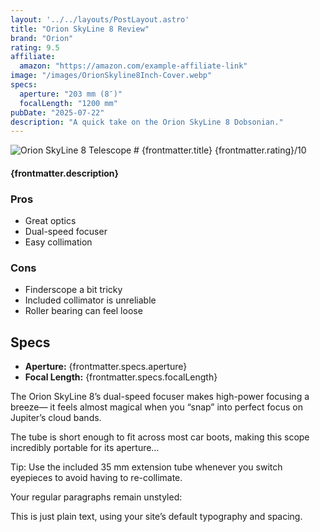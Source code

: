 ```yaml
---
layout: '../../layouts/PostLayout.astro'
title: "Orion SkyLine 8 Review"
brand: "Orion"
rating: 9.5
affiliate:
  amazon: "https://amazon.com/example-affiliate-link"
image: "/images/OrionSkyline8Inch-Cover.webp"
specs:
  aperture: "203 mm (8″)"
  focalLength: "1200 mm"
pubDate: "2025-07-22"
description: "A quick take on the Orion SkyLine 8 Dobsonian."
---
```


<img src="/images/OrionSkyline8Inch-Cover.webp" alt="Orion SkyLine 8 Telescope" class="post-starter-image" />
# {frontmatter.title}
<span class="rating centered_flex">{frontmatter.rating}/10</span>
<h4>{frontmatter.description}</h4>

<div class="pros-cons-box">
  <div>
    <h3>Pros</h3>
    <ul>
      <li>Great optics</li>
      <li>Dual-speed focuser</li>
      <li>Easy collimation</li>
    </ul>
  </div>
  <div>
    <h3>Cons</h3>
    <ul>
      <li>Finderscope a bit tricky</li>
      <li>Included collimator is unreliable</li>
      <li>Roller bearing can feel loose</li>
    </ul>
  </div>
</div>

## Specs

- **Aperture:** {frontmatter.specs.aperture}  
- **Focal Length:** {frontmatter.specs.focalLength}

<div class="highlight">
  The Orion SkyLine 8’s dual-speed focuser makes high-power focusing a breeze—
  it feels almost magical when you “snap” into perfect focus on Jupiter’s cloud bands.
</div>

The tube is short enough to fit across most car boots, making this scope
incredibly portable for its aperture…

<div class="tip">
  Tip: Use the included 35 mm extension tube whenever you switch eyepieces to
  avoid having to re-collimate.
</div>



Your regular paragraphs remain unstyled:

This is just plain text, using your site’s default typography and spacing.